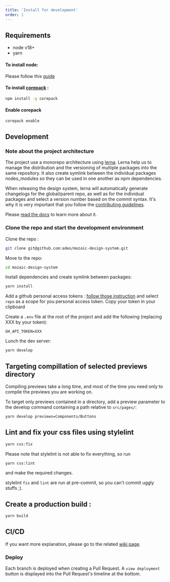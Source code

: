 ```yaml
---
title: 'Install for development'
order: 1
---
```


## Requirements

- node v18+
- yarn

#### To install node:

Please follow this [guide](https://nodejs.org/en/download/package-manager/)

#### To install [corepack](https://nodejs.org/api/corepack.html) :

```bash
npm install -g corepack
```

#### Enable corepack

```bash
corepack enable
```

## Development

### Note about the project architecture

The project use a monorepo architecture using [lerna](https://github.com/lerna/lerna/).
Lerna help us to manage the distribution and the versioning of multiple packages into the same repository.
It also create symlink between the individual packages nodes_modules so they can be used in one another as npm dependencies.

When releasing the design system, lerna will automatically generate changelogs for the global/parent repo, as well as for the individual packages and select a version number based on the commit syntax. It's why it is very important that you follow the [contributing guidelines](/contributing/developers/git-conventions/).

Please [read the docs](https://github.com/lerna/lerna/) to learn more about it.

### Clone the repo and start the development environment

Clone the repo :

```bash
git clone git@github.com:adeo/mozaic-design-system.git
```

Move to the repo:

```bash
cd mozaic-design-system
```

Install dependencies and create symlink between packages:

```bash
yarn install
```

Add a github personal access tokens :
[follow those instruction](https://help.github.com/en/articles/creating-a-personal-access-token-for-the-command-line) and select `repo` as a scope for you personal access token.
Copy your token in your clipboard

Create a `.env` file at the root of the project and add the following (replacing XXX by your token):

```
GH_API_TOKEN=XXX
```

Lunch the dev server:

```bash
yarn develop
```

## Targeting compillation of selected previews directory

Compiling previews take a long time, and most of the time you need only to compile the previews you are working on.

To target only previews contained in a directory, add a preview parameter to the develop command containing a path relative to `src/pages/`:

```bash
yarn develop previews=Components/Buttons
```

## Lint and fix your css files using stylelint

```bash
yarn css:fix
```

Please note that stylelint is not able to fix everything, so run

```bash
yarn css:lint
```

and make the required changes.

stylelint `fix` and `lint` are run at pre-commit, so you can't commit uggly stuffs ;).

## Create a production build :

```bash
yarn build
```

## CI/CD

If you want more explanation, please go to the related [wiki page](https://github.com/adeo/mozaic-design-system/wiki/CI-CD).

### Deploy

Each branch is deployed when creating a Pull Request. A `view deployment` button is displayed into the Pull Request's timeline at the bottom.
